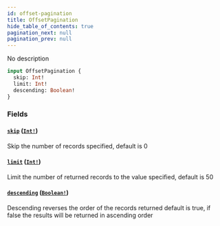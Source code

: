 ```yaml
---
id: offset-pagination
title: OffsetPagination
hide_table_of_contents: true
pagination_next: null
pagination_prev: null
---
```



No description

```graphql
input OffsetPagination {
  skip: Int!
  limit: Int!
  descending: Boolean!
}
```


### Fields

#### [`skip`](#) ([`Int!`](/docs/testnet/graphql/scalars/int))

Skip the number of records specified, default is 0


#### [`limit`](#) ([`Int!`](/docs/testnet/graphql/scalars/int))

Limit the number of returned records to the value specified, default is 50


#### [`descending`](#) ([`Boolean!`](/docs/testnet/graphql/scalars/boolean))

Descending reverses the order of the records returned
default is true, if false the results will be returned in ascending order




